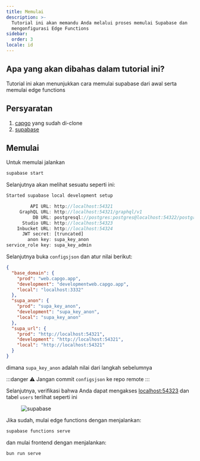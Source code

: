 ```yaml
---
title: Memulai
description: >-
  Tutorial ini akan memandu Anda melalui proses memulai Supabase dan
  mengonfigurasi Edge Functions
sidebar:
  order: 3
locale: id
---
```


## Apa yang akan dibahas dalam tutorial ini?

Tutorial ini akan menunjukkan cara memulai supabase dari awal serta memulai edge functions

## Persyaratan
1. [capgo](https://github.com/Cap-go/capgo/) yang sudah di-clone
3. [supabase](https://supabasecom/)

## Memulai

Untuk memulai jalankan
```bash
supabase start
```

Selanjutnya akan melihat sesuatu seperti ini:
```js
Started supabase local development setup

         API URL: http://localhost:54321
     GraphQL URL: http://localhost:54321/graphql/v1
          DB URL: postgresql://postgres:postgres@localhost:54322/postgres
      Studio URL: http://localhost:54323
    Inbucket URL: http://localhost:54324
      JWT secret: [truncated]
        anon key: supa_key_anon
service_role key: supa_key_admin
```

Selanjutnya buka `configsjson` dan atur nilai berikut:
```json
{
  "base_domain": {
    "prod": "web.capgo.app",
    "development": "developmentweb.capgo.app",
    "local": "localhost:3332"
  },
  "supa_anon": {
    "prod": "supa_key_anon",
    "development": "supa_key_anon",
    "local": "supa_key_anon"
  },
  "supa_url": {
    "prod": "http://localhost:54321",
    "development": "http://localhost:54321",
    "local": "http://localhost:54321"
  }
}
```

dimana `supa_key_anon` adalah nilai dari langkah sebelumnya

:::danger
⚠️ Jangan commit `configsjson` ke repo remote
:::

Selanjutnya, verifikasi bahwa Anda dapat mengakses [localhost:54323](http://localhost:54323/projects/) dan tabel `users` terlihat seperti ini

<figure><img src="/supabase.webp" alt="supabase" /><figcaption></figcaption></figure>

Jika sudah, mulai edge functions dengan menjalankan:

```bash
supabase functions serve
```

dan mulai frontend dengan menjalankan:
```bash
bun run serve
```
